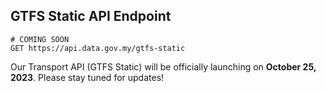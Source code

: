 ## GTFS Static API Endpoint

```http
# COMING SOON
GET https://api.data.gov.my/gtfs-static
```

Our Transport API (GTFS Static) will be officially launching on **October 25, 2023**. Please stay tuned for updates!
